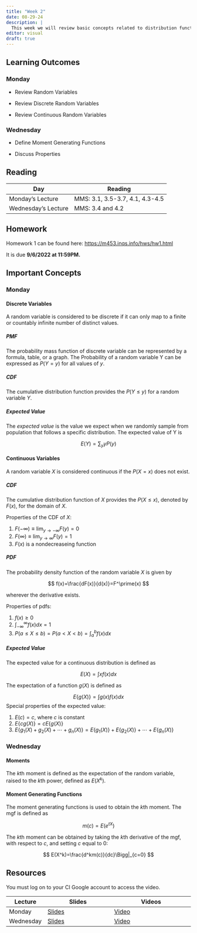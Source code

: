 ```yaml
---
title: "Week 2"
date: 08-29-24
description: |
  This week we will review basic concepts related to distribution functions and random variables
editor: visual
draft: true
---
```


## Learning Outcomes

### Monday

-   Review Random Variables

-   Review Discrete Random Variables

-   Review Continuous Random Variables

### Wednesday

-   Define Moment Generating Functions

-   Discuss Properties

## Reading

| Day                 | Reading                         |
|---------------------|---------------------------------|
| Monday's Lecture    | MMS: 3.1, 3.5-3.7, 4.1, 4.3-4.5 |
| Wednesday's Lecture | MMS: 3.4 and 4.2                |

## Homework

Homework 1 can be found here: <https://m453.inqs.info/hws/hw1.html>

It is due **9/6/2022 at 11:59PM.**

## Important Concepts

### Monday

#### Discrete Variables

A random variable is considered to be discrete if it can only map to a finite or countably infinite number of distinct values.

##### PMF

The probability mass function of discrete variable can be represented by a formula, table, or a graph. The Probability of a random variable Y can be expressed as $P(Y=y)$ for all values of $y$.

##### CDF

The cumulative distribution function provides the $P(Y\leq y)$ for a random variable $Y$.

##### Expected Value

The *expected value* is the value we expect when we randomly sample from population that follows a specific distribution. The expected value of Y is

$$
E(Y)=\sum_y yP(y)
$$

#### Continuous Variables

A random variable $X$ is considered continuous if the $P(X=x)$ does not exist.

##### CDF

The cumulative distribution function of $X$ provides the $P(X\leq x)$, denoted by $F(x)$, for the domain of $X$.

Properties of the CDF of $X$:

1.  $F(-\infty)\equiv \lim_{y\rightarrow -\infty}F(y)=0$
2.  $F(\infty)\equiv \lim_{y\rightarrow \infty}F(y)=1$
3.  $F(x)$ is a nondecreaseing function

##### PDF

The probability density function of the random variable $X$ is given by

$$
f(x)=\frac{dF(x)}{d(x)}=F^\prime(x)
$$

wherever the derivative exists.

Properties of pdfs:

1.  $f(x)\geq 0$
2.  $\int^\infty_{-\infty}f(x)dx=1$
3.  $P(a\leq X\leq b) = P(a<X<b)=\int^b_af(x)dx$

##### Expected Value

The expected value for a continuous distribution is defined as

$$
E(X)=\int x f(x)dx
$$

The expectation of a function $g(X)$ is defined as

$$
E\{g(X)\}=\int g(x)f(x)dx
$$ Special properties of the expected value:

1.  $E(c)=c$, where $c$ is constant
2.  $E\{cg(X)\}=cE\{g(X)\}$
3.  $E\{g_1(X)+g_2(X)+\cdots+g_n(X)\}=E\{g_1(X)\}+E\{g_2(X)\}+\cdots+E\{g_n(X)\}$

### Wednesday

#### Moments

The $k$th moment is defined as the expectation of the random variable, raised to the $k$th power, defined as $E(X^k)$.

#### Moment Generating Functions

The moment generating functions is used to obtain the $k$th moment. The mgf is defined as

$$
m(c) = E(e^{tX})
$$

The $k$th moment can be obtained by taking the $k$th derivative of the mgf, with respect to $c$, and setting $c$ equal to 0:

$$
E(X^k)=\frac{d^km(c)}{dc}\Bigg|_{c=0}
$$

## Resources

You must log on to your CI Google account to access the video.

| Lecture   | Slides                                                                        | Videos                                                                                      |
|--------------|---------------------------|--------------------------------|
| Monday    | [Slides](https://m453.inqs.info/files/Lecture_3/index.html#/expected-value-3) | [Video](https://drive.google.com/file/d/1HTfVYUyXynl2EoeT9s2EaCWeJZiCgeSU/view?usp=sharing) |
| Wednesday | [Slides](https://m453.inqs.info/files/Lecture_4/index.html)                   | [Video](https://drive.google.com/file/d/1PtWOUrl6ucFNc9IFJ_U6iHvt4rU3GJiC/view?usp=sharing) |
